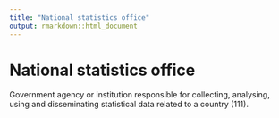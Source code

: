 ```yaml
---
title: "National statistics office"
output: rmarkdown::html_document
---
```


# National statistics office

Government agency or institution responsible for  collecting, analysing, using  and disseminating statistical data related  to a country (111).
